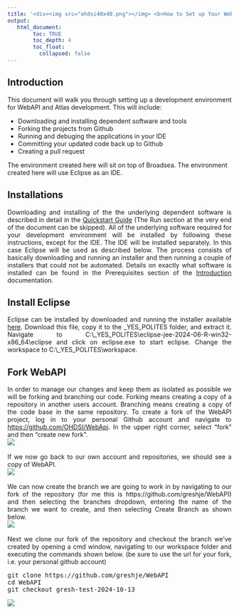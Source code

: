 ---
title: '<div><img src="ohdsi40x40.png"></img> <b>How to Set up Your WebAPI/Atlas Development Environment</b> </div>'
output:
   html_document:
        toc: TRUE
        toc_depth: 4
        toc_float:
          collapsed: false
---

<!--
*
* Introduction
*
-->

<h2>Introduction</h2>
<p style="text-align: justify;">
  This document will walk you through setting up a development environment for WebAPI and Atlas development. 
  This will include:
  <ul>
    <li>Downloading and installing dependent software and tools</li>
    <li>Forking the projects from Github</li>
    <li>Running and debuging the applications in your IDE</li>
    <li>Committing your updated code back up to Github</li>
    <li>Creating a pull request</li>
  </ul>
  The environment created here will sit on top of Broadsea. 
  The environment created here will use Eclipse as an IDE. 
</p>

<!--
*
* Installations
*
-->

<h2>Installations</h2>
<p style="text-align: justify;">
  Downloading and installing of the the underlying dependent software is described in detail in the 
  <a href="./quick-start.html">Quickstart Guide</a> (The Run section at the very end of the document can be skipped). 
  All of the underlying software required for your development environment will be installed by following these instructions,
  except for the IDE. The IDE will be installed separately.
  In this case Eclipse will be used as described below.
  The process consists of basically downloading and running an installer 
  and then running a couple of installers that could not be automated. 
  Details on exactly what software is installed can be found in the Prerequisites section of the
  <a href="./introduction.html">Introduction</a> documentation. 
</p>

<!--
*
* Install Eclipse
*
-->

<h2>Install Eclipse</h2>
<p style="text-align: justify;">
  Eclipse can be installed by downloaded and running the installer available 
  <a href="https://www.dropbox.com/scl/fi/4ei174qjo9zknpkm3sxhf/eclipse-jee-2024-06-R-win32-x86_64.zip?rlkey=jqyl153992l9hiqgo80njju7t&st=a7ho98xo&dl=1">here</a>.
  Download this file, copy it to the _YES_POLITES folder, and extract it.
  Navigate to C:\\_YES_POLITES\\eclipse-jee-2024-06-R-win32-x86_64\\eclipse
  and click on eclipse.exe to start eclipse.
  Change the workspace to C:\\_YES_POLITES\\workspace.
</p>

<h2>Fork WebAPI</h2>
<p style="text-align: justify;">
  In order to manage our changes and keep them as isolated as possible we will be forking and branching our code.
  Forking means creating a copy of a repository in another users account.
  Branching means creating a copy of the code base in the same repository.
  To create a fork of the WebAPI project, log in to your personal Github account and navigate to 
  <a href="https://github.com/OHDSI/WebApi">https://github.com/OHDSI/WebApi</a>.
  In the upper right corner, select "fork" and then "create new fork". 
  <br/>
  <img src="./img/dev-env/fork.png" />
  <br/>
  <br/>
  If we now go back to our own account and repositories, we should see a copy of WebAPI. 
  <br/>
  <img src="./img/dev-env/forked.png" />
  <br/>
  <br/>
  We can now create the branch we are going to work in by navigating to our fork of the repository 
  (for me this is https://github.com/greshje/WebAPI)
  and then selecting the branches dropdown, entering the name of the branch we want to create,
  and then selecting Create Branch as shown below.
  <br/>
  <img src="./img/dev-env/create-branch.png" />
  <br/>
  <br/>
  Next we clone our fork of the repository and checkout the branch we've created
  by opening a cmd window, navigating to our workspace folder and executing the commands shown below.
  (be sure to use the url for your fork, i.e. your personal github account)
<pre class="pre-scrollable">
git clone https://github.com/greshje/WebAPI
cd WebAPI
git checkout gresh-test-2024-10-13
</pre>
<img src="./img/dev-env/clone.png" />

</p>



